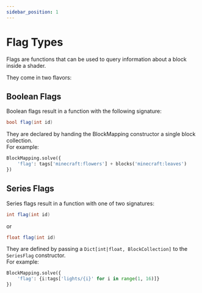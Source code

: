 ```yaml
---
sidebar_position: 1
---
```


# Flag Types

Flags are functions that can be used to query information about a block inside a shader.

They come in two flavors:

## Boolean Flags

Boolean flags result in a function with the following signature:

```glsl
bool flag(int id)
```

They are declared by handing the BlockMapping constructor a single block collection.  
For example:
```python
BlockMapping.solve({
	'flag': tags['minecraft:flowers'] + blocks('minecraft:leaves')
})
```

## Series Flags

Series flags result in a function with one of two signatures:

```glsl
int flag(int id)
```
or
```glsl
float flag(int id)
```

They are defined by passing a `Dict[int|float, BlockCollection]` to the `SeriesFlag` constructor.  
For example:
```python
BlockMapping.solve({
	'flag': {i:tags['lights/{i}' for i in range(1, 16)]}
})
```